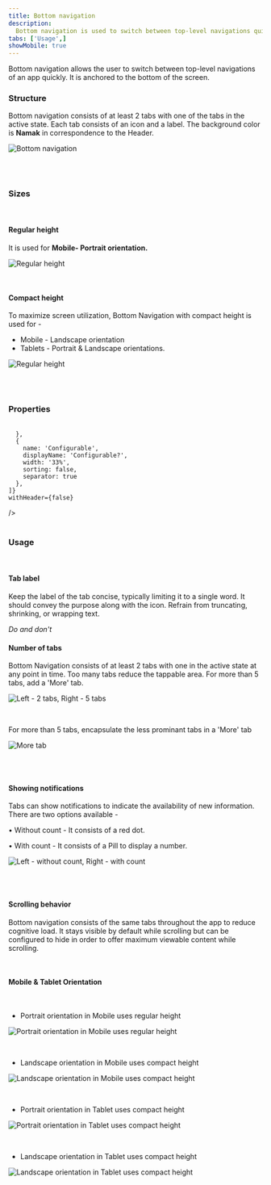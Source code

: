 ```yaml
---
title: Bottom navigation
description:
  Bottom navigation is used to switch between top-level navigations quickly. 
tabs: ['Usage',]
showMobile: true
---
```


Bottom navigation allows the user to switch between top-level navigations of an app quickly. It is anchored to the bottom of the screen. 

### Structure

Bottom navigation consists of at least 2 tabs with one of the tabs in the active state. Each tab consists of an icon and a label. The background color is **Namak** in correspondence to the Header.

![Bottom navigation](./images/bottomnav-1.png)

<br/>
<br/>

### Sizes

<br/>

#### Regular height

It is used for **Mobile- Portrait orientation.**

![Regular height](./images/bottomnav-1.png)

<br/>

#### Compact height

To maximize screen utilization, Bottom Navigation with compact height is used for -

-   Mobile - Landscape orientation
-   Tablets - Portrait & Landscape orientations.

![Regular height](./images/bottomnav-8.png)

<br/>
<br/>

### Properties

<br/>

<Card shadow='none'>
  <Table
    showMenu={false}
    separator={true}
    data={[
      {
        Property: 'Width',
        Value: 'Full width',
        Configurable: '❌',
      },
      {
        Property: 'Height',
        Value: 'One of the two fixed heights - Regular and Compact',
        Configurable: '❌',
      },
      {
        Property: 'Background color',
        Value: 'Namak',
        Configurable: '❌',
      },
      {
        Property: 'Notification',
        Value: 'Without count and With count',
        Configurable: '-',
      },
      {
        Property: 'Number of tabs',
        Value: '2-5',
        Configurable: '✅',
      },
      {
        Property: 'Divider',
        Value: 'Header divider',
        Configurable: '❌',
      },
    ]}
    schema={[
      {
        name: 'Property',
        displayName: 'Property',
        width: '34%',
        sorting: false,
        separator: true,
        cellType: 'DEFAULT'
      },
      {
        name: 'Value',
        displayName: 'Value',
        width: '33%',
        sorting: false,
        separator: true
        
      },
      {
        name: 'Configurable',
        displayName: 'Configurable?',
        width: '33%',
        sorting: false,
        separator: true
      },
    ]}
    withHeader={false}
  />
</Card>
<br/>
<br/>


### Usage

<br/>

#### Tab label

Keep the label of the tab concise, typically limiting it to a single word. It should convey the purpose along with the icon. 
Refrain from truncating, shrinking, or wrapping text. 

*Do and don't*
<br/>

#### Number of tabs

Bottom Navigation consists of at least 2 tabs with one in the active state at any point in time. Too many tabs reduce the tappable area. For more than 5 tabs, add a 'More' tab.

![Left - 2 tabs, Right - 5 tabs](./images/bottomnav-3.png)

<br/>

For more than 5 tabs, encapsulate the less prominant tabs in a 'More' tab


![More tab](./images/bottomnav-4.png)

<br/>
<br/>

#### Showing notifications

Tabs can show notifications to indicate the availability of new information. There are two options available -

• Without count - It consists of a red dot.

• With count - It consists of a Pill to display a number.

![Left - without count, Right - with count](./images/bottomnav-5.png)

<br/>
<br/>

#### Scrolling behavior

Bottom navigation consists of the same tabs throughout the app to reduce cognitive load. It stays visible by default while scrolling but can be configured to hide in order to offer maximum viewable content while scrolling.

<br/>

#### Mobile & Tablet Orientation

<br/>

-   Portrait orientation in Mobile uses regular height

![Portrait orientation in Mobile uses regular height](./images/bottomnav-6.png)

<br/>

-   Landscape orientation in Mobile uses compact height

![Landscape orientation in Mobile uses compact height](./images/bottomnav-7.png)

<br/>

-   Portrait orientation in Tablet uses compact height

![Portrait orientation in Tablet uses compact height](./images/bottomnav-8.png)

<br/>

-   Landscape orientation in Tablet uses compact height

![Landscape orientation in Tablet uses compact height](./images/bottomnav-9.png)

<br/>
<br/>